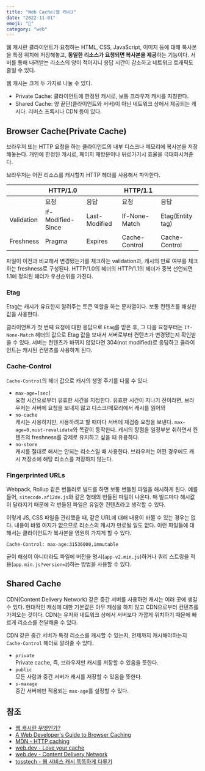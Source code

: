 ```yaml
---
title: "Web Cache(웹 캐시)"
date: "2022-11-01"
emoji: "🍬"
category: "web"
---
```


웹 캐시란 클라이언트가 요청하는 HTML, CSS, JavaScript, 이미지 등에 대해 복사본을 특정 위치에 저장해놓고, **동일한 리소스가 요청되면 복사본을 제공**하는 기능이다. 서버를 통해 내려받는 리소스의 양이 적어지니 응답 시간이 감소하고 네트워크 트래픽도 줄일 수 있다.

웹 캐시는 크게 두 가지로 나눌 수 있다.
- Private Cache: 클라이언트에 한정된 캐시로, 보통 크라우저 캐시를 지칭한다.
- Shared Cache: 양 끝단(클라이언트와 서버)이 아닌 네트워크 상에서 제공되는 캐시다. 리버스 프록시나 CDN 등이 있다.

## Browser Cache(Private Cache)
브라우저 또는 HTTP 요청을 하는 클라이언트의 내부 디스크나 메모리에 복사본을 저장해놓는다. 개인에 한정된 캐시로, 페이지 재방문이나 뒤로가기시 효율을 극대화시켜준다.

브라우저는 어떤 리소스를 캐시할지 HTTP 헤더를 사용해서 파악한다.

| |HTTP/1.0||HTTP/1.1| |
|---|---|---|---|---|
| |요청|응답|요청|응답|
|Validation|If-Modified-Since|Last-Modified|If-None-Match|Etag(Entity tag)|
|Freshness|Pragma|Expires|Cache-Control|Cache-Control|

파일이 이전과 비교해서 변경됐는가를 체크하는 validation과, 캐시의 만료 여부를 체크하는 freshness로 구성된다. HTTP/1.0의 헤더의 HTTP/1.1의 헤더가 중복 선언되면 1.1에 정의된 헤더가 우선순위를 가진다.

### Etag
Etag는 캐시가 유요한지 알려주는 토큰 역할을 하는 문자열이다. 보통 컨텐츠를 해싱한 값을 사용한다.

클라이언트가 첫 번째 요청에 대한 응답으로 `Etag`를 받은 후, 그 다음 요청부터는 `If-None-Match` 헤더의 값으로 Etag 값을 보내서 서버로부터 컨텐츠가 변경됐는지 확인받을 수 있다. 서버는 컨텐츠가 바뀌지 않았다면 304(not modified)로 응답하고 클라이언트는 캐시된 컨텐츠를 사용하게 된다.

### Cache-Control
`Cache-Control`의 헤더 값으로 캐시의 생명 주기를 다룰 수 있다.
- `max-age=[sec]`  
	요청 시간으로부터 유효한 시간을 지정한다. 유효한 시간이 지나기 전이라면, 브라우저는 서버에 요청을 보내지 않고 디스크/메모리에서 캐시를 읽어와 
- `no-cache`  
	캐시는 사용하지만, 사용하려고 할 때마다 서버에 재검증 요청을 보낸다. `max-age=0,must-revalidate`와 똑같이 동작한다. 캐시의 장점을 일정부분 취하면서 컨텐츠의 freshness를 강제로 유지하고 싶을 때 유용하다.
- `no-store`  
	캐시를 절대로 해서는 안되는 리소스일 때 사용한다. 브라우저는 어떤 경우에도 캐시 저장소에 해당 리소스를 저장하지 않는다.

### Fingerprinted URLs
Webpack, Rollup 같은 번들러로 빌드를 하면 보통 번들된 파일을 해시하게 된다. 예를 들어, `sitecode.af12de.js`와 같은 형태의 번들된 파일이 나온다. 매 빌드마다 해시값이 달라지기 때문에 각 번들된 파일은 유일한 컨텐츠라고 생각할 수 있다.

이렇게 JS, CSS 파일을 관리했을 때, 같은 URL에 대해 내용이 바뀔 수 있는 경우는 없다. 내용이 바뀔 여지가 없으므로 리소스의 캐시가 만료될 일도 없다. 이런 파일들에 대해서는 클라이언트가 복사본을 영원히 가지게 할 수 있다.
```http
Cache-Control: max-age:31536000,immutable
```

굳이 해싱이 아니더라도 파일에 버전을 명시(`app-v2.min.js`)하거나 쿼리 스트링을 적용(`app.min.js?version=2`)하는 방법을 사용할 수 있다.

## Shared Cache
CDN(Content Delivery Network) 같은 중간 서버를 사용하면 캐시는 여러 곳에 생길 수 있다. 현대적인 캐싱에 대한 기본값은 아무 캐싱을 하지 않고 CDN으로부터 컨텐츠를 가져오는 것이다. CDN는 유저와 네트워크 상에서 서버보다 가깝게 위치하기 때문에 빠르게 리소스를 전달해줄 수 있다.

CDN 같은 중간 서버가 특정 리소스를 캐시할 수 있는지, 언제까지 캐시해야하는지 `Cache-Control` 헤더로 알려줄 수 있다.
- `private`  
	Private cache, 즉, 브라우저만 캐시를 저장할 수 있음을 뜻한다.
- `public`  
	모든 사람과 중간 서버가 캐시를 저장할 수 있음을 뜻한다.
- `s-maxage`  
	중간 서버에만 적용되는 `max-age`를 설정할 수 있다.

## 참조
- [웹 캐시란 무엇인가?](https://hahahoho5915.tistory.com/33)
- [A Web Developer's Guide to Browser Caching](https://medium.com/@codebyamir/a-web-developers-guide-to-browser-caching-cc41f3b73e7c)
- [MDN - HTTP caching](https://developer.mozilla.org/en-US/docs/Web/HTTP/Caching)
- [web.dev - Love your cache](https://web.dev/love-your-cache/)
- [web.dev - Content Delivery Network](https://web.dev/content-delivery-networks/)
- [tosstech - 웹 서비스 캐시 똑똑하게 다루기](https://toss.tech/article/smart-web-service-cache)
